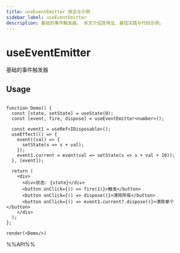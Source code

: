 ```yaml
---
title: useEventEmitter 用法与示例
sidebar_label: useEventEmitter
description: 基础的事件触发器。 本文介绍其用法、最佳实践与代码示例。
---
```

# useEventEmitter

基础的事件触发器

## Usage

```tsx live noInline

function Demo() {
  const [state, setState] = useState(0);
  const [event, fire, dispose] = useEventEmitter<number>();

  const event1 = useRef<IDisposable>();
  useEffect(() => {
    event((val) => {
      setState(s => s + val);
    });
    event1.current = event(val => setState(s => s + val + 10));
  }, [event]);

  return (
    <div>
      <div>状态: {state}</div>
      <button onClick={() => fire(1)}>触发</button>
      <button onClick={() => dispose()}>清除所有</button>
      <button onClick={() => event1.current?.dispose()}>清除单个</button>
    </div>
  );
};

render(<Demo/>)
```

%%API%%